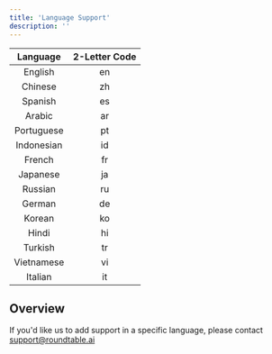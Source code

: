 ```yaml
---
title: 'Language Support'
description: ''
---
```


|     Language     | 2-Letter Code |
|:----------------:|:-------------:|
|      English     |      en       |
|      Chinese     |      zh       |
|      Spanish     |      es       |
|      Arabic      |      ar       |
|    Portuguese    |      pt       |
|    Indonesian    |      id       |
|      French      |      fr       |
|     Japanese     |      ja       |
|      Russian     |      ru       |
|      German      |      de       |
|      Korean      |      ko       |
|       Hindi      |      hi       |
|      Turkish     |      tr       |
|   Vietnamese     |      vi       |
|      Italian     |      it       |



## Overview

If you'd like us to add support in a specific language, please contact support@roundtable.ai
